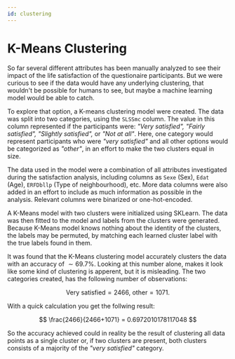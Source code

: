 ```yaml
---
id: clustering
---
```


# K-Means Clustering

So far several different attributes has been manually analyzed to see their impact of the life satisfaction of the questionaire participants.
But we were curious to see if the data would have any underlying clustering, that wouldn't be possible for humans to see,
but maybe a machine learning model would be able to catch.

To explore that option, a K-means clustering model were created. The data was split into two categories, using the `SLSSmc` column.
The value in this column represented if the participants were: _"Very satisfied", "Fairly satisfied", "Slightly satisfied",_ or _"Not at all"_.
Here, one category would represent participants who were _"very satisfied"_ and all other options would be categorized as _"other"_,
in an effort to make the two clusters equal in size.

The data used in the model were a combination of all attributes investigated during the satisfaction analysis,
including columns as `Sexe` (Sex), `Edat` (Age), `ERFDbllp` (Type of neighbourhood), etc.
More data columns were also added in an effort to include as much information as possible in the analysis.
Relevant columns were binarized or one-hot-encoded.

A K-Means model with two clusters were initialized using SKLearn. The data was then fitted to the model and labels from the clusters were generated.
Because K-Means model knows nothing about the identity of the clusters, the labels may be permuted,
by matching each learned cluster label with the true labels found in them.

It was found that the K-Means clustering model accurately clusters the data with an accuracy of $\sim 69.7\%$.
Looking at this number alone, makes it look like some kind of clustering is apperent, but it is misleading.
The two categories created, has the following number of observations:

$$
\text{Very satisfied} = 2466,\ \text{other} = 1071.
$$

With a quick calculation you get the follwing result:

$$ 
\frac{2466}{2466+1071} = 0.6972010178117048
$$

So the accuracy achieved could in reality be the result of clustering all data points as a single cluster or, if two clusters are present,
both clusters consists of a majority of the _"very satisfied"_ category.
